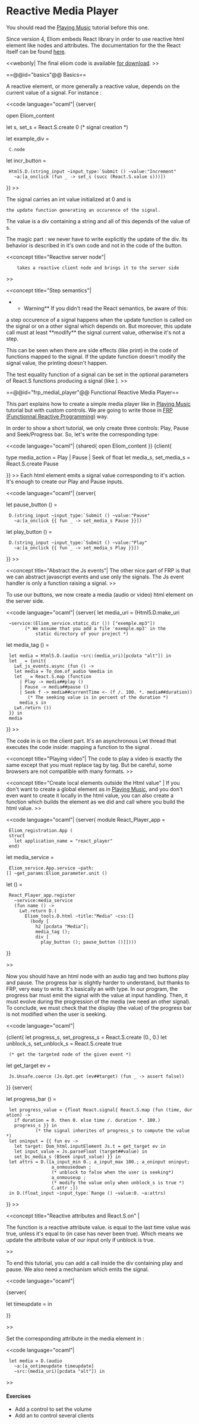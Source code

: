 =Reactive Media Player=

You should read the [[site:/tuto/manual/music|Playing Music]] tutorial before this one.



Since version 4, Eliom embeds React library in order to use reactive
html element like nodes and attributes. The documentation for the the React itself can be found [[http://erratique.ch/logiciel/react|here]].

<<webonly| The final eliom code is available
[[https://github.com/ocsigen/tutorial/tree/master/files/tutorial/chapter3/reactive_media_player/reactive_media_player.eliom|for download]]. >>

==@@id="basics"@@ Basics==

A reactive element, or more generally a reactive value, depends on the
current value of a signal. For instance :


<<code language="ocaml"|
{server{

open Eliom_content

let s, set_s = React.S.create 0 (* signal creation *)

let example_div =
  C.node {{R.node (React.S.map (
    fun s_value ->
      Html5.D.(div [pcdata (string_of_int s_value)]
    )) s)}}

let incr_button =
  Html5.D.(string_input ~input_type:`Submit () ~value:"Increment"
    ~a:[a_onclick (fun _ -> set_s (succ (React.S.value s)))])
}}
>>

The signal {{{s}}} carries an int value initialized at 0 and {{{set_s}}} is
 the update function generating an occurence of the signal.

The {{{example_div}}} value is a div containing a string and all of this depends
of the value of s.

The magic part : we never have to write explicitly the update of
the div. Its behavior is described in it's own code and not in the
code of the button.

<<concept title="Reactive server node"|
	{{{C.node}}} takes a reactive client node and brings it to the server side
>>

<<concept title="Step semantics"|
**Warning** If you didn't read the React semantics, be aware of this:
a step occurence of a signal {{{s}}} happens when the update function is called
on the signal or on a other signal {{{s'}}} which {{{s}}} depends on. 
But moreover, this update call must at least **modify**
the signal current value, otherwise it's not a step.

This can be seen when there are side effects (like print) in the code
of functions mapped to the signal. If the update function doesn't modify
the signal value, the printing doesn't happen.

The test equality function of a signal can be set in the {{{eq}}} optional parameters
of React.S functions producing a signal (like {{{create}}}).
>>



==@@id="frp_medial_player"@@ Functional Reactive Media Player==



This part explains how to create a simple media player like in
[[site:/tuto/manual/music|Playing Music]] tutorial but with custom
controls. We are going to write those in
[[http://en.wikipedia.org/wiki/Functional_reactive_programming|FRP (Functionnal Reactive
Programming)]] way.



In order to show a short tutorial, we only create three controls:
Play, Pause and Seek/Progress bar.  So, let's write the corresponding
type:

<<code language="ocaml"|
{shared{
open Eliom_content
}}
{client{

type media_action = Play | Pause | Seek of float
let media_s, set_media_s = React.S.create Pause

}}
>>
Each html element emits a signal value corresponding to it's action.
It's enough to create our Play and Pause inputs.

<<code language="ocaml"|
{server{

let pause_button () =
  D.(string_input ~input_type:`Submit () ~value:"Pause"
    ~a:[a_onclick {{ fun _ -> set_media_s Pause }}])

let play_button () =
  D.(string_input ~input_type:`Submit () ~value:"Play"
    ~a:[a_onclick {{ fun _ -> set_media_s Play }}])

}}
>>


<<concept title="Abstract the Js events"|
The other nice part of FRP is that we can abstract javascript
events and use only the signals.
The Js event handler is only a function raising a signal.
>>



To use our buttons, we now create a media (audio or video) html element on the server
side.

<<code language="ocaml"|
{server{
let media_uri = (Html5.D.make_uri
  ~service:(Eliom_service.static_dir ()) ["exemple.mp3"])
		(* We assume that you add a file 'exemple.mp3' in the
			static directory of your project *)

	
let media_tag () =
  let media = Html5.D.(audio ~src:(media_uri)[pcdata "alt"]) in
  let _ = {unit{
    Lwt_js_events.async (fun () ->
    let media = To_dom.of_audio %media in
    let _ = React.S.map (function
      | Play -> media##play ()
      | Pause -> media##pause ()
      | Seek f -> media##currentTime <- (f /. 100. *. media##duration))
         (* The seeking value is in percent of the duration *)
      media_s in
    Lwt.return ())
  }} in
  media

}}
>>

The code in {{{ {unit{...}} }}} is on the client part. It's an asynchronous
Lwt thread that executes the code inside: mapping a
function {{{media_action -> unit}}} to the signal {{{media_s}}}.

<<concept title="Playing video"|
The code to play a video is exactly the same except that you must
replace {{{audio}}} tag by {{{video}}} tag. But be careful, some
browsers are not compatible with many formats.
>>

<<concept title="Create local elements outside the Html value" |
If you don't want to create a global element as in
[[site:/tuto/manual/music|Playing Music]], and you don't even want to
create it locally in the html value, you can also create a function
which builds the element as we did and call where you build the html
value.
>>


<<code language="ocaml"|
{server{
module React_Player_app =
  Eliom_registration.App (
  struct
    let application_name = "react_player"
  end)

let media_service =
  Eliom_service.App.service ~path:[] ~get_params:Eliom_parameter.unit ()

let () =
  React_Player_app.register
    ~service:media_service
    (fun name () ->
      Lwt.return D.(
        Eliom_tools.D.html ~title:"Media" ~css:[]
          (body [
            h2 [pcdata "Media"];
            media_tag ();
            div [
              play_button (); pause_button ()]])))
}}

>>


Now you should have an html node with an audio tag and two buttons play and
pause.  The progress bar is slightly harder to understand, but thanks
to FRP, very easy to write.  It's basically an {{{input}}} with
{{{range}}} type. In our program, the progress bar must emit the
signal {{{media_s}}} with the value {{{Seek f}}} at input handling.
Then, it must evolve during the progression of the media (we need an
other signal).  To conclude, we must check that the display (the
value) of the progress bar is not modified when the user is seeking.


<<code language="ocaml"|

{client{
let progress_s, set_progress_s = React.S.create (0., 0.)
let unblock_s, set_unblock_s = React.S.create true

	
  (* get the targeted node of the given event *)
let get_target ev =
  Js.Unsafe.coerce (Js.Opt.get (ev##target) (fun _ -> assert false))

}}	
{server{



let progress_bar () =
  let progress_value = {float React.signal{ React.S.map (fun (time, duration) ->
    if duration = 0. then 0. else time /. duration *. 100.)
    progress_s }} in
			(* the signal inherites of progress_s to compute the value *)
  let oninput = {{ fun ev ->
    let target: Dom_html.inputElement Js.t = get_target ev in
    let input_value = Js.parseFloat (target##value) in
    set_bc_media_s (BSeek input_value) }} in
  let attrs = D.([a_input_min 0.; a_input_max 100.; a_oninput oninput;
                  a_onmousedown {{fun _ -> set_block_s false}};
                  (* unblock to false when the user is seeking*)
                  a_onmouseup {{fun _ -> set_unblock_s true}};
                  (* modify the value only when unblock_s is true *)
                  C.attr {{R.a_value (React.S.map (sprintf "%f")
                               (React.S.on unblock_s 0. %progress_value))}};])
  in D.(float_input ~input_type:`Range () ~value:0. ~a:attrs)

}}
>>



<<concept title="Reactive attributes and React.S.on" |

The function {{{R.a_value}}} is a reactive attribute
value. {{{React.S.on c d s}}} is equal to {{{s}}} the last time {{{c}}} value was
true, unless it's equal to {{{d}}} (in case {{{c}}} has never been true). Which
means we update the attribute value of our input only if unblock is true.

>>

To end this tutorial, you can add a {{{progress_bar ()}}} call inside
the div containing play and pause. We also need a mechanism which emits
the {{{progress_s}}} signal.


<<code language="ocaml"|

{server{

let timeupdate = {{fun ev ->
  let media: Dom_html.audioElement Js.t = get_target ev in
    set_progress_s (media##currentTime, media##duration);
}} in

}}


>>

Set the corresponding attribute in the media element in :

<<code language="ocaml"|
  let media = D.(audio
    ~a:[a_ontimeupdate timeupdate]
    ~src:(media_uri)[pcdata "alt"]) in
>>



====Exercises====

* Add a control to set the volume
* Add an {{{Eliom_bus}}} to control several clients
